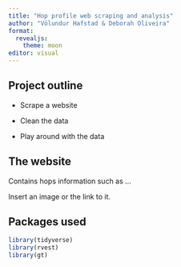 ```yaml
---
title: "Hop profile web scraping and analysis"
author: "Völundur Hafstad & Deborah Oliveira"
format:
  revealjs:
    theme: moon
editor: visual
---
```


## Project outline

-   Scrape a website

-   Clean the data

-   Play around with the data

## The website

Contains hops information such as ...

Insert an image or the link to it.

## Packages used

```r
library(tidyverse)
library(rvest)
library(gt)
```
